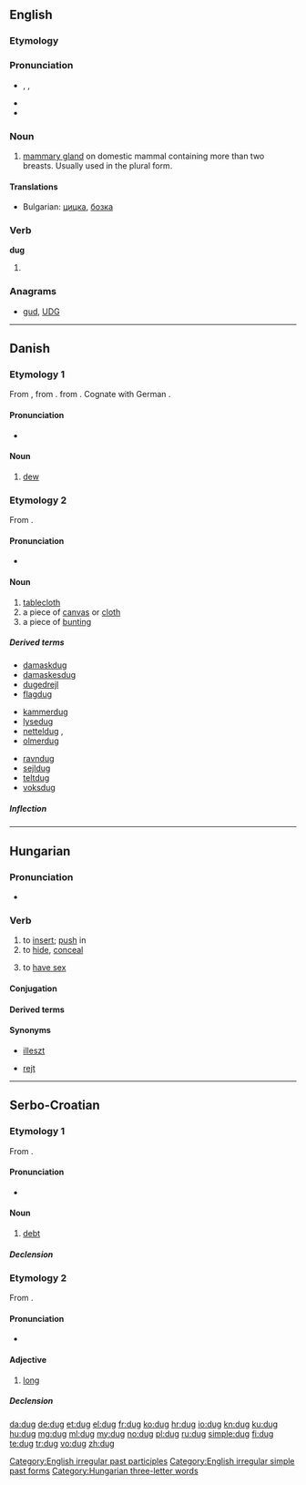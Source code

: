 ==English==

===Etymology===
{{etystub}}

===Pronunciation===
* {{enPR|dŭg}}, {{IPA|/dʌɡ/}}, {{SAMPA|/dVg/}}
* {{rhymes|ʌɡ}}
* {{homophones|Doug}}

===Noun===
{{en-noun}}

# [[mammary gland]] on domestic mammal containing more than two breasts. Usually used in the plural form.

====Translations====
* Bulgarian: [[цицка]], [[бозка]]

===Verb===
'''dug'''

# {{past of|dig}}

===Anagrams===
* [[gud#English|gud]], [[UDG#English|UDG]]

[[Category:English irregular past participles]]
[[Category:English irregular simple past forms]]

----

==Danish==
{{wikipedia|lang=da}}

===Etymology 1===
From {{etyl|non|da}} {{term|dǫgg||dew|lang=non}}, from {{proto|Germanic|dawwō|lang=da}}. from {{proto|Indo-European|dʰeu-|lang=da}}. Cognate with German {{term|Tau|lang=de}}.

====Pronunciation====
* {{IPA|/duɡ/|[d̥uɡ̊]|lang=da}}

====Noun====
{{da-noun|stem=dugg|en|-}}

# [[dew]]

===Etymology 2===
From {{etyl|non|da}} {{term|dúkr|lang=non}}.

====Pronunciation====
* {{IPA|/duːɡ/|[d̥uːˀ]|lang=da}}

====Noun====
{{da-noun|en|e}}

# [[tablecloth]] {{qualifier|a cloth used to cover and protect a table, especially for a dining table}}
# a piece of [[canvas]] or  [[cloth]]
# a piece of [[bunting]] {{qualifier|material from which flags are made}}

=====Derived terms=====
{{rel-top3|terms derived from "dug"}}
* [[damaskdug]] {{c}}
* [[damaskesdug]] {{c}}
* [[dugedrejl]] {{n}}
* [[flagdug]] {{c}}
{{rel-mid3}}
* [[kammerdug]] {{c}}
* [[lysedug]] {{c}}
* [[netteldug]] {{c}}, {{n}}
* [[olmerdug]] {{c}}
{{rel-mid3}}
* [[ravndug]] {{c}}
* [[sejldug]] {{c}}
* [[teltdug]] {{c}}
* [[voksdug]] {{c}}
{{rel-bottom}}

=====Inflection=====
{{da-noun-infl|en|e}}

----

==Hungarian==

===Pronunciation===
* {{IPA|/ˈduɡ/|lang=hu}}

===Verb===
{{hu-verb}}

# to [[insert]]; [[push]] in
# to [[hide]], [[conceal]]
# {{informal|lang=hu}} to [[have sex]]

====Conjugation====
{{hu-conj-ok-ott-sz|du|g}}

====Derived terms====
{{hu-verbpref|dug|át|be|el|fel|föl|ki|le|meg|oda|össze|rá|vissza}}

====Synonyms====
* {{sense|insert}} [[illeszt]]
* {{sense|hide}} [[rejt]]

[[Category:Hungarian three-letter words]]

----

==Serbo-Croatian==

===Etymology 1===
From {{proto|Slavic|dъlgъ|lang=sh}}.

====Pronunciation====
* {{IPA|/dûːɡ/|lang=sh}}

====Noun====
{{sh-noun|g=m|head=dȗg|r|дуг|ду̑г}}

# [[debt]]

=====Declension=====
{{sh-decl-noun
|dȗg|dȕgovi
|duga|dugova
|dugu|dugovima
|dug|dugove
|duže|dugove
|dugu|dugovima
|dugom|dugovima
}}

===Etymology 2===
From {{proto|Slavic|dьlgъ|lang=sh}}.

====Pronunciation====
* {{IPA|/dûɡ/|lang=sh}}

====Adjective====
{{sh-adjective|head=dȕg|def=dugi|def_a=dȕgī|comp=duži|comp_a=dȕžī|r|дуг|ду̏г}}

# [[long]]

=====Declension=====
{{sh-adj-full|dug|o|duž|e}}

[[da:dug]]
[[de:dug]]
[[et:dug]]
[[el:dug]]
[[fr:dug]]
[[ko:dug]]
[[hr:dug]]
[[io:dug]]
[[kn:dug]]
[[ku:dug]]
[[hu:dug]]
[[mg:dug]]
[[ml:dug]]
[[my:dug]]
[[no:dug]]
[[pl:dug]]
[[ru:dug]]
[[simple:dug]]
[[fi:dug]]
[[te:dug]]
[[tr:dug]]
[[vo:dug]]
[[zh:dug]]